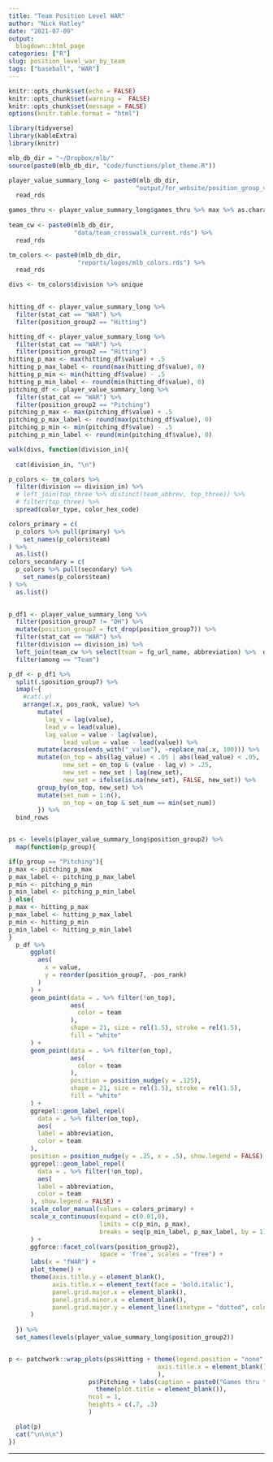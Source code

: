 ```yaml
---
title: "Team Position Level WAR"
author: "Nick Hatley"
date: "2021-07-09"
output:
  blogdown::html_page
categories: ["R"]
slug: position_level_war_by_team
tags: ["baseball", "WAR"]
---
```

```r
knitr::opts_chunk$set(echo = FALSE)
knitr::opts_chunk$set(warning =  FALSE)
knitr::opts_chunk$set(message = FALSE)
options(knitr.table.format = "html")
```


```r
library(tidyverse)
library(kableExtra)
library(knitr)

mlb_db_dir = "~/Dropbox/mlb/"
source(paste0(mlb_db_dir, "code/functions/plot_theme.R"))

player_value_summary_long <- paste0(mlb_db_dir,
                                   "output/for_website/position_group_value_summaries_long.rds") %>% 
  read_rds

games_thru <- player_value_summary_long$games_thru %>% max %>% as.character 
                                   
team_cw <- paste0(mlb_db_dir,
                  "data/team_crosswalk_current.rds") %>% 
  read_rds

tm_colors <- paste0(mlb_db_dir,
                   "reports/logos/mlb_colors.rds") %>% 
  read_rds

divs <- tm_colors$division %>% unique
  

```

```r

hitting_df <- player_value_summary_long %>% 
  filter(stat_cat == "WAR") %>% 
  filter(position_group2 == "Hitting")

hitting_df <- player_value_summary_long %>% 
  filter(stat_cat == "WAR") %>% 
  filter(position_group2 == "Hitting")
hitting_p_max <- max(hitting_df$value) + .5
hitting_p_max_label <- round(max(hitting_df$value), 0)
hitting_p_min <- min(hitting_df$value) - .5
hitting_p_min_label <- round(min(hitting_df$value), 0)
pitching_df <- player_value_summary_long %>% 
  filter(stat_cat == "WAR") %>% 
  filter(position_group2 == "Pitching")
pitching_p_max <- max(pitching_df$value) + .5
pitching_p_max_label <- round(max(pitching_df$value), 0)
pitching_p_min <- min(pitching_df$value) - .5
pitching_p_min_label <- round(min(pitching_df$value), 0)

walk(divs, function(division_in){
  
  cat(division_in, "\n")

p_colors <- tm_colors %>% 
  filter(division == division_in) %>% 
  # left_join(top_three %>% distinct(team_abbrev, top_three)) %>% 
  # filter(top_three) %>% 
  spread(color_type, color_hex_code)

colors_primary = c(
  p_colors %>% pull(primary) %>% 
    set_names(p_colors$team)
) %>%
  as.list()
colors_secondary = c(
  p_colors %>% pull(secondary) %>% 
    set_names(p_colors$team)
) %>%
  as.list()

  
p_df1 <- player_value_summary_long %>% 
  filter(position_group7 != "DH") %>% 
  mutate(position_group7 = fct_drop(position_group7)) %>% 
  filter(stat_cat == "WAR") %>% 
  filter(division == division_in) %>% 
  left_join(team_cw %>% select(team = fg_url_name, abbreviation) %>%  distinct) %>% 
  filter(among == "Team")

p_df <- p_df1 %>% 
  split(.$position_group7) %>% 
  imap(~{
    #cat(.y)
    arrange(.x, pos_rank, value) %>% 
        mutate(
          lag_v = lag(value),
          lead_v = lead(value),
          lag_value = value - lag(value),
               lead_value = value - lead(value)) %>% 
        mutate(across(ends_with("_value"), ~replace_na(.x, 100))) %>% 
        mutate(on_top = abs(lag_value) < .05 | abs(lead_value) < .05,
               new_set = on_top & (value - lag_v) > .25,
               new_set = new_set | lag(new_set), 
               new_set = ifelse(is.na(new_set), FALSE, new_set)) %>% 
        group_by(on_top, new_set) %>% 
        mutate(set_num = 1:n(),
               on_top = on_top & set_num == min(set_num)) 
        }) %>% 
  bind_rows


ps <- levels(player_value_summary_long$position_group2) %>% 
  map(function(p_group){

if(p_group == "Pitching"){
p_max <- pitching_p_max
p_max_label <- pitching_p_max_label
p_min <- pitching_p_min
p_min_label <- pitching_p_min_label
} else{
p_max <- hitting_p_max
p_max_label <- hitting_p_max_label
p_min <- hitting_p_min
p_min_label <- hitting_p_min_label
}
  p_df %>% 
      ggplot(
        aes(
          x = value,
          y = reorder(position_group7, -pos_rank)
        )
      ) +
      geom_point(data = . %>% filter(!on_top),
                 aes(
                   color = team
                 ),
                 shape = 21, size = rel(1.5), stroke = rel(1.5),
                 fill = "white"
      ) +
      geom_point(data = . %>% filter(on_top),
                 aes(
                   color = team
                 ),
                 position = position_nudge(y = .125),
                 shape = 21, size = rel(1.5), stroke = rel(1.5),
                 fill = "white"
      ) +
      ggrepel::geom_label_repel(
        data = . %>% filter(on_top),
        aes(
        label = abbreviation,
        color = team
      ),
      position = position_nudge(y = .25, x = .5), show.legend = FALSE) +
      ggrepel::geom_label_repel(
        data = . %>% filter(!on_top),
        aes(
        label = abbreviation,
        color = team
      ), show.legend = FALSE) +
      scale_color_manual(values = colors_primary) + 
      scale_x_continuous(expand = c(0.01,0),
                         limits = c(p_min, p_max),
                         breaks = seq(p_min_label, p_max_label, by = 1)
      ) + 
      ggforce::facet_col(vars(position_group2), 
                         space = 'free', scales = "free") + 
      labs(x = "fWAR") + 
      plot_theme() + 
      theme(axis.title.y = element_blank(),
            axis.title.x = element_text(face = 'bold.italic'),
            panel.grid.major.x = element_blank(),
            panel.grid.minor.x = element_blank(),
            panel.grid.major.y = element_line(linetype = "dotted", color = "#A4A4A4", size = .4)
      )    
    
  }) %>% 
  set_names(levels(player_value_summary_long$position_group2))


p <- patchwork::wrap_plots(ps$Hitting + theme(legend.position = "none", 
                                         axis.title.x = element_blank()
                                         ),
                      ps$Pitching + labs(caption = paste0("Games thru ", games_thru)) + 
                        theme(plot.title = element_blank()),
                      ncol = 1, 
                      heights = c(.7, .3)
                      )

  plot(p)  
  cat("\n\n\n")
})

```

***********
  
